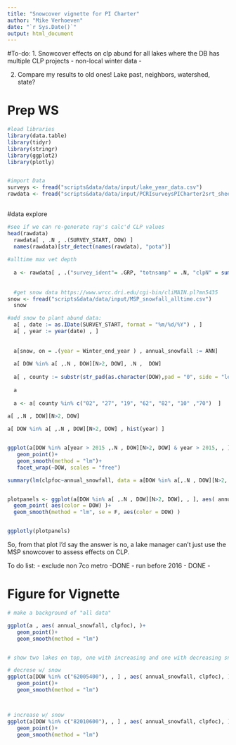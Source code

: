 ```yaml
---
title: "Snowcover vignette for PI Charter"
author: "Mike Verhoeven"
date: "`r Sys.Date()`"
output: html_document
---
```


#To-do: 
1. Snowcover effects on clp abund for all lakes where the DB has multiple CLP projects
- non-local winter data
- 

2. Compare my results to old ones! Lake past, neighbors, watershed, state?


# Prep WS
```r
#load libraries
library(data.table)
library(tidyr)
library(stringr)
library(ggplot2)
library(plotly)


#import Data
surveys <- fread("scripts&data/data/input/lake_year_data.csv")
rawdata <- fread("scripts&data/data/input/PCRIsurveysPICharter2srt_sheet1rawdata.csv")
  
```


#data explore
```r
#see if we can re-generate ray's calc'd CLP values
head(rawdata)
  rawdata[ , .N , .(SURVEY_START, DOW) ]
  names(rawdata)[str_detect(names(rawdata), "pota")]
  
#alltime max vet depth 
  
  a <- rawdata[ , .("survey_ident"= .GRP, "totnsamp" = .N, "clpN" = sum(potamogeton_crispus >= 1, na.rm = T), "lat_median" = median(latitude, na.rm = T), "lon_median" = median(longitude, na.rm = T)) ,   , .(SURVEY_START, DOW) ][ , clpfoc := clpN/totnsamp ,]
  
  
  #get snow data https://www.wrcc.dri.edu/cgi-bin/cliMAIN.pl?mn5435
snow <- fread("scripts&data/data/input/MSP_snowfall_alltime.csv")
  snow

#add snow to plant abund data:
  a[ , date := as.IDate(SURVEY_START, format = "%m/%d/%Y") , ]
  a[ , year := year(date) , ]
  
  
  a[snow, on = .(year = Winter_end_year ) , annual_snowfall := ANN]
  
  a[ DOW %in% a[ ,.N , DOW][N>2, DOW], .N ,  DOW]
  
  a[ , county := substr(str_pad(as.character(DOW),pad = "0", side = "left", width = 8), start = 1, stop = 2) , ]
  
  a
  
  a <- a[ county %in% c("02", "27", "19", "62", "82", "10" ,"70")  ]

a[ ,.N , DOW][N>2, DOW]
  
a[ DOW %in% a[ ,.N , DOW][N>2, DOW] , hist(year) ]


ggplot(a[DOW %in% a[year > 2015 ,.N , DOW][N>2, DOW] & year > 2015, , ] , aes( annual_snowfall, clpfoc), )+
   geom_point()+
   geom_smooth(method = "lm")+
   facet_wrap(~DOW, scales = "free")

summary(lm(clpfoc~annual_snowfall, data = a[DOW %in% a[,.N , DOW][N>2, DOW], , ]))


plotpanels <- ggplot(a[DOW %in% a[ ,.N , DOW][N>2, DOW], , ], aes( annual_snowfall, clpfoc, group = as.factor(DOW)), )+
  geom_point( aes(color = DOW) )+
  geom_smooth(method = "lm", se = F, aes(color = DOW) )


ggplotly(plotpanels)

```

So, from that plot I'd say the answer is no, a lake manager can't just use the MSP snowcover to assess effects on CLP.


To do list: 
- exclude non 7co metro -DONE
- run before 2016 - DONE
- 

# Figure for Vignette
```r
# make a background of "all data"

ggplot(a , aes( annual_snowfall, clpfoc), )+
   geom_point()+
   geom_smooth(method = "lm")


# show two lakes on top, one with increasing and one with decreasing snow relationships

# decrese w/ snow
ggplot(a[DOW %in% c("62005400"), , ] , aes( annual_snowfall, clpfoc), )+
   geom_point()+
   geom_smooth(method = "lm")



# increase w/ snow
ggplot(a[DOW %in% c("82010600"), , ] , aes( annual_snowfall, clpfoc), )+
   geom_point()+
   geom_smooth(method = "lm")






























```
